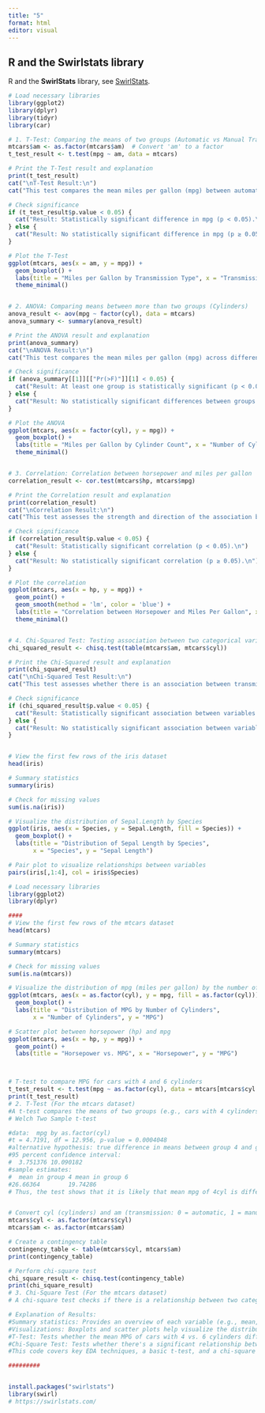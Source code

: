 ```yaml
---
title: "5"
format: html
editor: visual
---
```


## R and the Swirlstats library

R and the **SwirlStats** library, see [SwirlStats](https://swirlstats.com/ "SwirlStats"){.uri}.

```r

# Load necessary libraries
library(ggplot2)
library(dplyr)
library(tidyr)
library(car)

# 1. T-Test: Comparing the means of two groups (Automatic vs Manual Transmission)
mtcars$am <- as.factor(mtcars$am)  # Convert 'am' to a factor
t_test_result <- t.test(mpg ~ am, data = mtcars)

# Print the T-Test result and explanation
print(t_test_result)
cat("\nT-Test Result:\n")
cat("This test compares the mean miles per gallon (mpg) between automatic (am=0) and manual (am=1) transmission cars.\n")

# Check significance
if (t_test_result$p.value < 0.05) {
  cat("Result: Statistically significant difference in mpg (p < 0.05).\n")
} else {
  cat("Result: No statistically significant difference in mpg (p ≥ 0.05).\n")
}

# Plot the T-Test
ggplot(mtcars, aes(x = am, y = mpg)) +
  geom_boxplot() +
  labs(title = "Miles per Gallon by Transmission Type", x = "Transmission (0 = Automatic, 1 = Manual)", y = "Miles Per Gallon") +
  theme_minimal()


# 2. ANOVA: Comparing means between more than two groups (Cylinders)
anova_result <- aov(mpg ~ factor(cyl), data = mtcars)
anova_summary <- summary(anova_result)

# Print the ANOVA result and explanation
print(anova_summary)
cat("\nANOVA Result:\n")
cat("This test compares the mean miles per gallon (mpg) across different cylinder groups.\n")

# Check significance
if (anova_summary[[1]][["Pr(>F)"]][1] < 0.05) {
  cat("Result: At least one group is statistically significant (p < 0.05).\n")
} else {
  cat("Result: No statistically significant differences between groups (p ≥ 0.05).\n")
}

# Plot the ANOVA
ggplot(mtcars, aes(x = factor(cyl), y = mpg)) +
  geom_boxplot() +
  labs(title = "Miles per Gallon by Cylinder Count", x = "Number of Cylinders", y = "Miles Per Gallon") +
  theme_minimal()


# 3. Correlation: Correlation between horsepower and miles per gallon
correlation_result <- cor.test(mtcars$hp, mtcars$mpg)

# Print the Correlation result and explanation
print(correlation_result)
cat("\nCorrelation Result:\n")
cat("This test assesses the strength and direction of the association between horsepower (hp) and miles per gallon (mpg).\n")

# Check significance
if (correlation_result$p.value < 0.05) {
  cat("Result: Statistically significant correlation (p < 0.05).\n")
} else {
  cat("Result: No statistically significant correlation (p ≥ 0.05).\n")
}

# Plot the correlation
ggplot(mtcars, aes(x = hp, y = mpg)) +
  geom_point() +
  geom_smooth(method = 'lm', color = 'blue') +
  labs(title = "Correlation between Horsepower and Miles Per Gallon", x = "Horsepower", y = "Miles Per Gallon") +
  theme_minimal()


# 4. Chi-Squared Test: Testing association between two categorical variables (Transmission and Cylinders)
chi_squared_result <- chisq.test(table(mtcars$am, mtcars$cyl))

# Print the Chi-Squared result and explanation
print(chi_squared_result)
cat("\nChi-Squared Test Result:\n")
cat("This test assesses whether there is an association between transmission type (automatic/manual) and the number of cylinders.\n")

# Check significance
if (chi_squared_result$p.value < 0.05) {
  cat("Result: Statistically significant association between variables (p < 0.05).\n")
} else {
  cat("Result: No statistically significant association between variables (p ≥ 0.05).\n")
}


# View the first few rows of the iris dataset
head(iris)

# Summary statistics
summary(iris)

# Check for missing values
sum(is.na(iris))

# Visualize the distribution of Sepal.Length by Species
ggplot(iris, aes(x = Species, y = Sepal.Length, fill = Species)) +
  geom_boxplot() +
  labs(title = "Distribution of Sepal Length by Species",
       x = "Species", y = "Sepal Length")

# Pair plot to visualize relationships between variables
pairs(iris[,1:4], col = iris$Species)

# Load necessary libraries
library(ggplot2)
library(dplyr)

####
# View the first few rows of the mtcars dataset
head(mtcars)

# Summary statistics
summary(mtcars)

# Check for missing values
sum(is.na(mtcars))

# Visualize the distribution of mpg (miles per gallon) by the number of cylinders
ggplot(mtcars, aes(x = as.factor(cyl), y = mpg, fill = as.factor(cyl))) +
  geom_boxplot() +
  labs(title = "Distribution of MPG by Number of Cylinders",
       x = "Number of Cylinders", y = "MPG")

# Scatter plot between horsepower (hp) and mpg
ggplot(mtcars, aes(x = hp, y = mpg)) +
  geom_point() +
  labs(title = "Horsepower vs. MPG", x = "Horsepower", y = "MPG")



# T-test to compare MPG for cars with 4 and 6 cylinders
t_test_result <- t.test(mpg ~ as.factor(cyl), data = mtcars[mtcars$cyl %in% c(4, 6), ])
print(t_test_result)
# 2. T-Test (For the mtcars dataset)
#A t-test compares the means of two groups (e.g., cars with 4 cylinders vs. cars with 6 cylinders). The null hypothesis is that the means are equal.
# Welch Two Sample t-test

#data:  mpg by as.factor(cyl)
#t = 4.7191, df = 12.956, p-value = 0.0004048
#alternative hypothesis: true difference in means between group 4 and group 6 is not equal to 0
#95 percent confidence interval:
#  3.751376 10.090182
#sample estimates:
#  mean in group 4 mean in group 6 
#26.66364        19.74286 
# Thus, the test shows that it is likely that mean mpg of 4cyl is different than the mean mpg of 6 cyl


# Convert cyl (cylinders) and am (transmission: 0 = automatic, 1 = manual) to factors
mtcars$cyl <- as.factor(mtcars$cyl)
mtcars$am <- as.factor(mtcars$am)

# Create a contingency table
contingency_table <- table(mtcars$cyl, mtcars$am)
print(contingency_table)

# Perform chi-square test
chi_square_result <- chisq.test(contingency_table)
print(chi_square_result)
# 3. Chi-Square Test (For the mtcars dataset)
# A chi-square test checks if there is a relationship between two categorical variables (e.g., number of cylinders and transmission type).

# Explanation of Results:
#Summary statistics: Provides an overview of each variable (e.g., mean, median, min, max).
#Visualizations: Boxplots and scatter plots help visualize the distribution and relationships between variables.
#T-Test: Tests whether the mean MPG of cars with 4 vs. 6 cylinders differs significantly.
#Chi-Square Test: Tests whether there's a significant relationship between the number of cylinders and transmission type.
#This code covers key EDA techniques, a basic t-test, and a chi-square test, making it ideal for an introductory R workshop.

#########


install.packages("swirlstats")
library(swirl)
# https://swirlstats.com/
```
